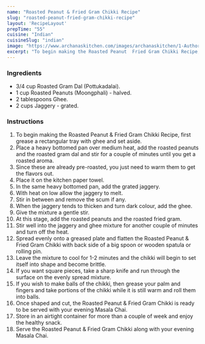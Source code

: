 ---
name: "Roasted Peanut & Fried Gram Chikki Recipe"
slug: "roasted-peanut-fried-gram-chikki-recipe"
layout: 'RecipeLayout'
prepTime: "55"
cuisine: "Indian"
cuisineSlug: "indian"
image: "https://www.archanaskitchen.com/images/archanaskitchen/1-Author/Lubna_Karim/Roasted_Peanut_and_Fried_Gram_Chikki_Recipe-1.jpg"
excerpt: "To begin making the Roasted Peanut  Fried Gram Chikki Recipe, first grease a rectangular tray with ghee and set aside"
---

### Ingredients

- 3/4 cup Roasted Gram Dal (Pottukadalai).
- 1 cup Roasted Peanuts (Moongphali) - halved.
- 2 tablespoons Ghee.
- 2 cups Jaggery - grated.

### Instructions

1. To begin making the Roasted Peanut & Fried Gram Chikki Recipe, first grease a rectangular tray with ghee and set aside.
1. Place a heavy bottomed pan over medium heat, add the roasted peanuts and the roasted gram dal and stir for a couple of minutes until you get a roasted aroma.
1. Since these are already pre-roasted, you just need to warm them to get the flavors out.
1. Place it on the kitchen paper towel.
1. In the same heavy bottomed pan, add the grated jaggery.
1. With heat on low allow the jaggery to melt.
1. Stir in between and remove the scum if any.
1. When the jaggery tends to thicken and turn dark colour, add the ghee.
1. Give the mixture a gentle stir.
1. At this stage, add the roasted peanuts and the roasted fried gram.
1. Stir well into the jaggery and ghee mixture for another couple of minutes and turn off the heat.
1. Spread evenly onto a greased plate and flatten the Roasted Peanut & Fried Gram Chikki with back side of a big spoon or wooden spatula or rolling pin.
1. Leave the mixture to cool for 1-2 minutes and the chikki will begin to set itself into shape and become brittle.
1. If you want square pieces, take a sharp knife and run through the surface on the evenly spread mixture.
1. If you wish to make balls of the chikki, then grease your palm and fingers and take portions of the chikki while it is still warm and roll them into balls.
1. Once shaped and cut, the Roasted Peanut & Fried Gram Chikki is ready to be served with your evening Masala Chai.
1. Store in an airtight container for more than a couple of week and enjoy the healthy snack.
1. Serve the Roasted Peanut & Fried Gram Chikki along with your evening Masala Chai.
